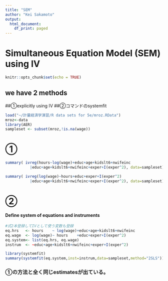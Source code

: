 ```yaml
---
title: "SEM"
author: "Kei Sakamoto"
output:
  html_document:
    df_print: paged
---
```


# Simultaneous Equation Model (SEM) using IV

```r
knitr::opts_chunk$set(echo = TRUE)
```

## we have 2 methods
##①explicitly using IV
##②コマンドのsystemfit

```r
load("~/計量経済学演習/R data sets for 5e/mroz.RData")
mroz<-data
library(AER)
sampleset <- subset(mroz,!is.na(wage))
```



# ①
```r
summary( ivreg(hours~log(wage)+educ+age+kidslt6+nwifeinc
           |educ+age+kidslt6+nwifeinc+exper+I(exper^2), data=sampleset))
```


```r
summary( ivreg(log(wage)~hours+educ+exper+I(exper^2)
           |educ+age+kidslt6+nwifeinc+exper+I(exper^2), data=sampleset))
```

# ②
#### Define system of equations and instruments
```r
#式2本登録してIVとして使う変数も登録
eq.hrs   <- hours    ~ log(wage)+educ+age+kidslt6+nwifeinc
eq.wage  <- log(wage)~ hours    +educ+exper+I(exper^2)
eq.system<- list(eq.hrs, eq.wage)
instrum  <- ~educ+age+kidslt6+nwifeinc+exper+I(exper^2)
```

```r
library(systemfit)
summary(systemfit(eq.system,inst=instrum,data=sampleset,method="2SLS"))
```
### ①の方法と全く同じestimatesが出ている。

